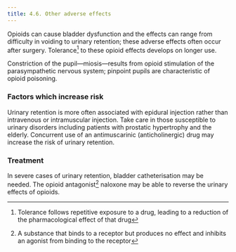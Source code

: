 ```yaml
---
title: 4.6. Other adverse effects
---
```



Opioids can cause bladder dysfunction and the effects can range from difficulty in voiding to urinary retention; these adverse effects often occur after surgery. Tolerance[^1] to these opioid effects develops on longer use.

Constriction of the pupil—miosis—results from opioid stimulation of the parasympathetic nervous system; pinpoint pupils are characteristic of opioid poisoning.

### Factors which increase risk

Urinary retention is more often associated with epidural injection rather than intravenous or intramuscular injection. Take care in those susceptible to urinary disorders including patients with prostatic hypertrophy and the elderly. Concurrent use of an antimuscarinic (anticholinergic) drug may increase the risk of urinary retention.

### Treatment

In severe cases of urinary retention, bladder catheterisation may be needed. The opioid antagonist[^2] naloxone may be able to reverse the urinary effects of opioids.



[^1]: Tolerance follows repetitive exposure to a drug, leading to a reduction of the pharmacological effect of that drug


[^2]: A substance that binds to a receptor but produces no effect and inhibits an agonist from binding to the receptor
